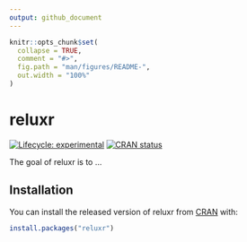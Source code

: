 ```yaml
---
output: github_document
---
```


<!-- README.md is generated from README.Rmd. Please edit that file -->

```r
knitr::opts_chunk$set(
  collapse = TRUE,
  comment = "#>",
  fig.path = "man/figures/README-",
  out.width = "100%"
)
```

# reluxr

<!-- badges: start -->
[![Lifecycle: experimental](https://img.shields.io/badge/lifecycle-experimental-orange.svg)](https://lifecycle.r-lib.org/articles/stages.html#experimental)
[![CRAN status](https://www.r-pkg.org/badges/version/reluxr)](https://CRAN.R-project.org/package=reluxr)
<!-- badges: end -->

The goal of reluxr is to ...

## Installation

You can install the released version of reluxr from [CRAN](https://CRAN.R-project.org) with:

``` r
install.packages("reluxr")
```


